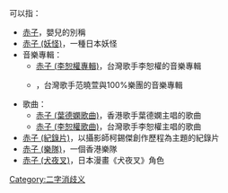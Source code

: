 
'''{{PAGENAMEBASE}}'''可以指：
* [[赤子|赤子]]，嬰兒的別稱
* [[赤子_(妖怪)|赤子 (妖怪)]]，一種日本妖怪
*音樂專輯：
**[[赤子_(李恕權專輯)|赤子 (李恕權專輯)]]，台灣歌手李恕權的音樂專輯
**{{ly|赤子 (范曉萱專輯)|赤子 (唱碟)|赤子 (范曉萱專輯)}}，台灣歌手范曉萱與100%樂團的音樂專輯
*歌曲：
**[[赤子_(葉德嫻歌曲)|赤子 (葉德嫻歌曲)]]，香港歌手葉德嫻主唱的歌曲
**[[赤子_(李恕權歌曲)|赤子 (李恕權歌曲)]]，台灣歌手李恕權主唱的歌曲
*[[赤子_(紀錄片)|赤子 (紀錄片)]]，以攝影師柯錫傑創作歷程為主題的紀錄片
*[[赤子_(樂隊)|赤子 (樂隊)]]，一個香港樂隊
*[[赤子_(犬夜叉)|赤子 (犬夜叉)]]，日本漫畫《犬夜叉》角色
{{disambig}}

[[Category:二字消歧义|Category:二字消歧义]]